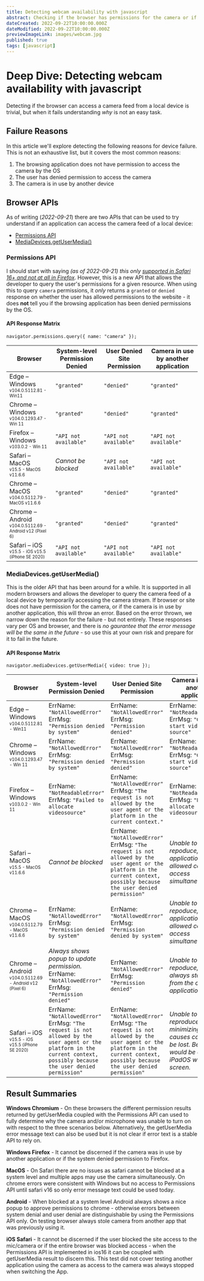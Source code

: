 ```yaml
---
title: Detecting webcam availability with javascript
abstract: Checking if the browser has permissions for the camera or if it is in use by another device.
dateCreated: 2022-09-22T10:00:00.000Z
dateModified: 2022-09-22T10:00:00.000Z
previewImageLink: images/webcam.jpg
published: true
tags: [javascript]
---
```


# Deep Dive: Detecting webcam availability with javascript

Detecting if the browser can access a camera feed from a local device is trivial, but when it fails understanding _why_ is not an easy task.

## Failure Reasons

In this article we'll explore detecting the following reasons for device failure. This is not an exhaustive list, but it covers the most common reasons:

1. The browsing application does not have permission to access the camera by the OS
1. The user has denied permission to access the camera
1. The camera is in use by another device

## Browser APIs

As of writing (_2022-09-21_) there are two APIs that can be used to try understand if an application can access the camera feed of a local device:

- [Permissions API](https://developer.mozilla.org/en-US/docs/Web/API/Permissions_API)
- [MediaDevices.getUserMedia()](https://developer.mozilla.org/en-US/docs/Web/API/MediaDevices/getUserMedia)

### Permissions API

I should start with saying _(as of 2022-09-21) this only [supported in Safari 16+ and not at all in Firefox](https://developer.mozilla.org/en-US/docs/Web/API/Permissions_API#browser_compatibility)_. However, this is a new API that allows the developer to query the user's permissions for a given resource.
When using this to query `camera` permissions, it _only_ returns a `granted` or `denied` response on whether the user has allowed permissions to the website - it does **not** tell you if the browsing application has been denied permissions by the OS.

#### API Response Matrix

```tsx
navigator.permissions.query({ name: "camera" });
```

| Browser                                                                              | System-level Permission Denied | User Denied Site Permission | Camera in use by another application |
| ------------------------------------------------------------------------------------ | ------------------------------ | --------------------------- | ------------------------------------ |
| Edge – Windows <br /> <sub><sup>v104.0.5112.81 - Win11</sup></sub>                   | `"granted"`                    | `"denied"`                  | `"granted"`                          |
| Chrome – Windows <br /> <sub><sup>v104.0.1293.47 - Win 11</sup></sub>                | `"granted"`                    | `"denied"`                  | `"granted"`                          |
| Firefox – Windows <br /> <sub><sup>v103.0.2 - Win 11</sup></sub>                     | `"API not available"`          | `"API not available"`       | `"API not available"`                |
| Safari – MacOS <br /> <sub><sup>v15.5 - MacOS v11.6.6</sup></sub>                    | _Cannot be blocked_            | `"API not available"`       | `"API not available"`                |
| Chrome – MacOS <br /> <sub><sup>v104.0.5112.79 - MacOS v11.6.6</sup></sub>           | `"granted"`                    | `"denied"`                  | `"granted"`                          |
| Chrome – Android <br /> <sub><sup>v104.0.5112.69 - Android v12 (Pixel 6)</sup></sub> | `"granted"`                    | `"denied"`                  | `"granted"`                          |
| Safari – iOS <br /> <sub><sup>v15.5 - iOS v15.5 (iPhone SE 2020)</sup></sub>         | `"API not available"`          | `"API not available"`       | `"API not available"`                |

### MediaDevices.getUserMedia()

This is the older API that has been around for a while.
It is supported in all modern browsers and allows the developer to query the camera feed of a local device by temporarily accessing the camera stream.
If browser or site does not have permission for the camera, or if the camera is in use by another application, this will throw an error.
Based on the error thrown, we narrow down the reason for the failure - but not entirely.
These responses vary per OS and browser, and there is _no gaurantee that the error message will be the same in the future_ - so use this at your own risk and prepare for it to fail in the future.

#### API Response Matrix

```tsx
navigator.mediaDevices.getUserMedia({ video: true });
```

| Browser                                                                              | System-level Permission Denied                                                                                                                                                   | User Denied Site Permission                                                                                                                                                      | Camera in use by another application                                                                                 |
| ------------------------------------------------------------------------------------ | -------------------------------------------------------------------------------------------------------------------------------------------------------------------------------- | -------------------------------------------------------------------------------------------------------------------------------------------------------------------------------- | -------------------------------------------------------------------------------------------------------------------- |
| Edge – Windows <br /> <sub><sup>v104.0.5112.81 - Win11</sup></sub>                   | ErrName: `"NotAllowedError"` <br /> ErrMsg: `"Permission denied by system"`                                                                                                      | ErrName: `"NotAllowedError"` <br /> ErrMsg: `"Permission denied"`                                                                                                                | ErrName: `"NotReadableError"` <br /> ErrMsg: `"Could not start video source"`                                        |
| Chrome – Windows <br /> <sub><sup>v104.0.1293.47 - Win 11</sup></sub>                | ErrName: `"NotAllowedError"` <br /> ErrMsg: `"Permission denied by system"`                                                                                                      | ErrName: `"NotAllowedError"` <br /> ErrMsg: `"Permission denied"`                                                                                                                | ErrName: `"NotReadableError"` <br /> ErrMsg: `"Could not start video source"`                                        |
| Firefox – Windows <br /> <sub><sup>v103.0.2 - Win 11</sup></sub>                     | ErrName: `"NotReadableError"` <br /> ErrMsg: `"Failed to allocate videosource"`                                                                                                  | ErrName: `"NotAllowedError"` <br /> ErrMsg: `"The request is not allowed by the user agent or the platform in the current context."`                                             | ErrName: `"NotReadableError"` <br /> ErrMsg: `"Failed to allocate videosource"`                                      |
| Safari – MacOS <br /> <sub><sup>v15.5 - MacOS v11.6.6</sup></sub>                    | _Cannot be blocked_                                                                                                                                                              | ErrName: `"NotAllowedError"` <br /> ErrMsg: `"The request is not allowed by the user agent or the platform in the current context, possibly because the user denied permission"` | _Unable to repoduce, all applications allowed camera access simultaneously_                                          |
| Chrome – MacOS <br /> <sub><sup>v104.0.5112.79 - MacOS v11.6.6</sup></sub>           | ErrName: `"NotAllowedError"` <br /> ErrMsg: `"Permission denied by system"`                                                                                                      | ErrName: `"NotAllowedError"` <br /> ErrMsg: `"Permission denied by system"`                                                                                                      | _Unable to repoduce, all applications allowed camera access simultaneously_                                          |
| Chrome – Android <br /> <sub><sup>v104.0.5112.69 - Android v12 (Pixel 6)</sup></sub> | _Always shows popup to update permission._ <br /> ErrName: `"NotAllowedError"` <br /> ErrMsg: `"Permission denied"`                                                              | ErrName: `"NotAllowedError"` <br /> ErrMsg: `"Permission denied"`                                                                                                                | _Unable to repoduce, browser always stole video from the other application_                                          |
| Safari – iOS <br /> <sub><sup>v15.5 - iOS v15.5 (iPhone SE 2020)</sup></sub>         | ErrName: `"NotAllowedError"` <br /> ErrMsg: `"The request is not allowed by the user agent or the platform in the current context, possibly because the user denied permission"` | ErrName: `"NotAllowedError"` <br /> ErrMsg: `"The request is not allowed by the user agent or the platform in the current context, possibly because the user denied permission"` | _Unable to reproduce, minimizing app causes camera to be lost. Better test would be on an iPadOS with split screen._ |

## Result Summaries

**Windows Chromium** - On these browsers the different permission results returned by getUserMedia coupled with the Permissions API can used to fully determine why the camera and/or microphone was unable to turn on with respect to the three scenarios below. Alternatively, the getUserMedia error message text can also be used but it is not clear if error text is a stable API to rely on. 

**Windows Firefox** - It cannot be discerned if the camera was in use by another application or if the system denied permission to Firefox. 

**MacOS** - On Safari there are no issues as safari cannot be blocked at a system level and multiple apps may use the camera simultaneously. On chrome errors were consistent with Windows but no access to Permissions API until safari v16 so only error message text could be used today. 

**Android** - When blocked at a system level Android always shows a nice popup to approve permissions to chrome - otherwise errors between system denial and user denial are distinguishable by using the Permissions API only. On testing browser always stole camera from another app that was previously using it. 

**iOS Safari** - It cannot be discerned if the user blocked the site access to the mic/camera or if the entire browser was blocked access - when the Permissions API is implemented in ios16 it can be coupled with getUserMedia result to discern this. This test did not cover testing another application using the camera as access to the camera was always stopped when switching the App.
